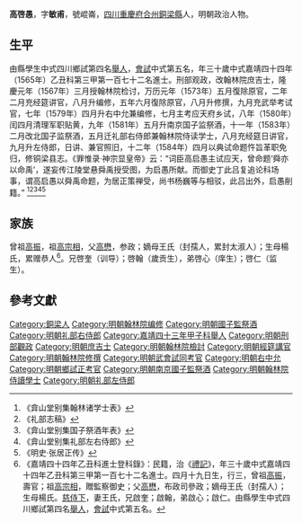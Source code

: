 {{明清人物信息框
| 姓名 = 高啓愚
| 原名 =
| 圖片名稱= 
| 圖片大小 =
| 圖片說明 = 
| 最高職務 = 礼部左侍郎兼翰林院侍读学士
| 國家 = 大明 
| 爵位 =
| 籍貫 = [[四川|四川]][[重慶府|重慶府]][[合州|合州]][[銅梁縣|銅梁縣]]
| 族裔 = 
| 字號 = 字敏甫
| 諡號 =
| 出生日期 = 丙申四月十九日
| 出生地點 =
| 逝世日期 = 卒年不詳 
| 逝世地點 =
| 墓葬 =
| 配偶 = 配王氏，累封恭人
| 親屬 = （子）從之、任之（举人）、扬之、彦之
| 出身 =
* 嘉靖四十三年甲子科舉人
* 嘉靖四十四年乙丑科同進士出身
| 經歷 =
| 著作 = 
}}
'''高啓愚'''{{BD|1536年||？年||}}，字'''敏甫'''，號崐崙，[[四川|四川]][[重慶府|重慶府]][[合州|合州]][[銅梁縣|銅梁縣]]人，明朝政治人物。

==生平==
由縣學生中式四川鄉試第四名[[舉人|舉人]]，[[會試|會試]]中式第五名，年三十歲中式嘉靖四十四年（1565年）乙丑科第三甲第一百七十二名進士。刑部观政，改翰林院庶吉士，隆慶元年（1567年）三月授翰林院检讨，万历元年（1573年）五月復除原官，二年二月充经筵讲官，八月升编修，五年六月復除原官，八月升修撰，九月充武举考试官，七年（1579年）四月升右中允兼编修，七月主考应天府乡试，八年（1580年）闰四月清理军职贴黄，九年（1581年）五月升南京国子监祭酒，十一年（1583年）二月改北国子监祭酒，五月迁礼部右侍郎兼翰林院侍读学士，八月充经筵日讲官，九月升左侍郎，日讲、兼官照旧，十二年（1584年）四月以典试命题忤旨革职免归，修铜梁县志。《罪惟录·神宗显皇帝》云：“词臣高启愚主试应天，曾命题‘舜亦以命禹’，遂妄传江陵堂悬舜禹授受图，为启愚所献。而御史丁此吕复追论科场事，谓高启愚以舜禹命题，为居正策禅受，尚书杨巍等与相驳，此吕出外，启愚削籍。”
<ref>《弇山堂别集翰林诸学士表》</ref><ref>《礼部志稿》</ref><ref>《弇山堂别集国子祭酒年表》</ref><ref>《弇山堂别集礼部左右侍郎》</ref><ref>《明史·张居正传》</ref>

==家族==
曾祖[[高振|高振]]，祖[[高宗相|高宗相]]，父[[高懋|高懋]]，参政；嫡母王氏（封孺人，累封太淑人）；生母楊氏，累赠恭人<ref>《嘉靖四十四年乙丑科進士登科錄》：民籍，治《[[禮記|禮記]]》，年三十歲中式嘉靖四十四年乙丑科第三甲第一百七十二名進士。四月十九日生，行三，曾祖[[高振|高振]]，壽官；祖[[高宗相|高宗相]]，贈監察御史；父[[高懋|高懋]]，布政司參政；嫡母王氏（封孺人）；生母楊氏。[[慈侍下|慈侍下]]，妻王氏，兄啟奎；啟翰，弟啟心；啟仁。由縣學生中式四川鄉試第四名[[舉人|舉人]]，[[會試|會試]]中式第五名。</ref>。兄啓奎（训导）；啓翰（歲贡生），弟啓心（庠生）；啓仁（监生）。

==參考文獻==
{{reflist}}

{{嘉靖四十四年乙丑科殿試金榜}}

{{Authority control}}
{{DEFAULTSORT:Gao高}}
[[Category:銅梁人|Category:銅梁人]]
[[Category:明朝翰林院编修|Category:明朝翰林院编修]]
[[Category:明朝國子監祭酒|Category:明朝國子監祭酒]]
[[Category:明朝礼部右侍郎|Category:明朝礼部右侍郎]]
[[Category:嘉靖四十三年甲子科舉人|Category:嘉靖四十三年甲子科舉人]]
[[Category:明朝刑部觀政|Category:明朝刑部觀政]]
[[Category:明朝庶吉士|Category:明朝庶吉士]]
[[Category:明朝翰林院檢討|Category:明朝翰林院檢討]]
[[Category:明朝經筵講官|Category:明朝經筵講官]]
[[Category:明朝翰林院修撰|Category:明朝翰林院修撰]]
[[Category:明朝武會試同考官|Category:明朝武會試同考官]]
[[Category:明朝右中允|Category:明朝右中允]]
[[Category:明朝鄉試正考官|Category:明朝鄉試正考官]]
[[Category:明朝南京國子監祭酒|Category:明朝南京國子監祭酒]]
[[Category:明朝翰林院侍讀學士|Category:明朝翰林院侍讀學士]]
[[Category:明朝礼部左侍郎|Category:明朝礼部左侍郎]]